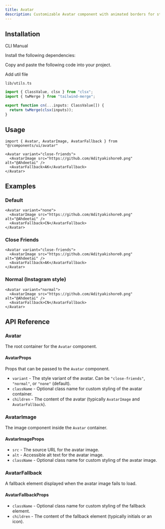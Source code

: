 ```yaml
---
title: Avatar
description: Customizable Avatar component with animated borders for status indicators like "close friends" or "normal story".
---
```


<ComponentPreview
  name="avatar-demo"
  className="[&_.preview>[data-orientation=vertical]]:sm:max-w-[70%]"
  description="An accessible Avatar component built with Radix UI"
/>

## Installation

<Tabs defaultValue="cli" className="w-full">
  <TabsList>
    <TabsTrigger value="cli">CLI</TabsTrigger>
    <TabsTrigger value="manual">Manual</TabsTrigger>
  </TabsList>
  <TabsContent value="cli">
    <PkgOptions name="avatar" />
  </TabsContent>
  <TabsContent value="manual">
    <Steps>

<Step>Install the following dependencies:</Step>
<DepsOptions name="@radix-ui/react-avatar" />

<Step>Copy and paste the following code into your project.</Step>
<ComponentSource name="avatar" />

<Step>Add util file</Step>

<p>
  <code>lib/utils.ts</code>
</p>

```jsx
import { ClassValue, clsx } from "clsx";
import { twMerge } from "tailwind-merge";

export function cn(...inputs: ClassValue[]) {
  return twMerge(clsx(inputs));
}
```

</Steps>
  </TabsContent>
</Tabs>


## Usage

```tsx
import { Avatar, AvatarImage, AvatarFallback } from "@/components/ui/avatar"
```

```tsx
<Avatar variant="close-friends">
  <AvatarImage src="https://github.com/Adityakishore0.png" alt="@Ahdeetai" />
  <AvatarFallback>AK</AvatarFallback>
</Avatar>
```

## Examples

### Default

```tsx
<Avatar variant="none">
  <AvatarImage src="https://github.com/Adityakishore0.png" alt="@Ahdeetai" />
  <AvatarFallback>CN</AvatarFallback>
</Avatar>
```

### Close Friends

```tsx
<Avatar variant="close-friends">
  <AvatarImage src="https://github.com/Adityakishore0.png" alt="@Ahdeetai" />
  <AvatarFallback>AK</AvatarFallback>
</Avatar>
```

### Normal (Instagram style)

```tsx
<Avatar variant="normal">
  <AvatarImage src="https://github.com/Adityakishore0.png" alt="@Ahdeetai" />
  <AvatarFallback>CN</AvatarFallback>
</Avatar>
```

## API Reference

### Avatar

The root container for the `Avatar` component.

#### AvatarProps

Props that can be passed to the `Avatar` component.

- `variant` - The style variant of the avatar. Can be `"close-friends"`, `"normal"`, or `"none"` (default).
- `className` - Optional class name for custom styling of the avatar container.
- `children` - The content of the avatar (typically `AvatarImage` and `AvatarFallback`).

### AvatarImage

The image component inside the `Avatar` container.

#### AvatarImageProps

- `src` - The source URL for the avatar image.
- `alt` - Accessible alt text for the avatar image.
- `className` - Optional class name for custom styling of the avatar image.

### AvatarFallback

A fallback element displayed when the avatar image fails to load.

#### AvatarFallbackProps

- `className` - Optional class name for custom styling of the fallback element.
- `children` - The content of the fallback element (typically initials or an icon).